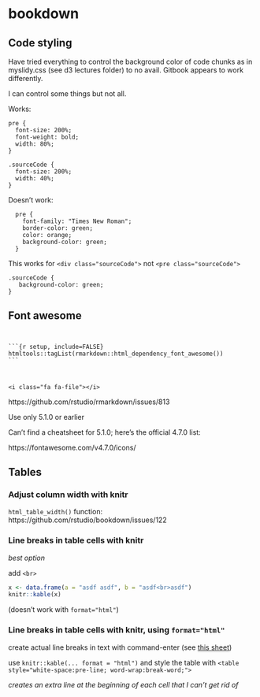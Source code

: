 # bookdown

## Code styling


Have tried everything to control the background color of code chunks as in myslidy.css (see d3 lectures folder) to no avail.  Gitbook appears to work differently.

I can control some things but not all.

Works:

```
pre {
  font-size: 200%;
  font-weight: bold;
  width: 80%;
}

.sourceCode {
  font-size: 200%;
  width: 40%;
}
```

Doesn't work:

```
  pre {
    font-family: "Times New Roman";
    border-color: green;
    color: orange;
    background-color: green;
  }
```

This works for `<div class="sourceCode">` not
`<pre class="sourceCode">`

```
.sourceCode {
   background-color: green;
}
```

## Font awesome

<code><pre>```{r setup, include=FALSE}
htmltools::tagList(rmarkdown::html_dependency_font_awesome())
```</pre></code>


```
<i class="fa fa-file"></i>
```

https://github.com/rstudio/rmarkdown/issues/813


Use only 5.1.0 or earlier

Can't find a cheatsheet for 5.1.0; here's the official 4.7.0 list:

https://fontawesome.com/v4.7.0/icons/

<i class="fa fa-binoculars" aria-hidden="true"></i>

## Tables

### Adjust column width with knitr

`html_table_width()` function: https://github.com/rstudio/bookdown/issues/122

### Line breaks in table cells with knitr

*best option*

add `<br>`


```r
x <- data.frame(a = "asdf asdf", b = "asdf<br>asdf")
knitr::kable(x)
```


(doesn't work with `format="html"`)

### Line breaks in table cells with knitr, using `format="html"`

create actual line breaks in text with command-enter (see [this sheet](https://docs.google.com/spreadsheets/d/1iwCNcK1GWV7r7fIhDw-OCzD2juFSUrefPj-XaZ5hYs0/edit#gid=0){target="_blank"})

use `knitr::kable(... format = "html")` and style the table with `<table style="white-space:pre-line; word-wrap:break-word;">`

*creates an extra line at the beginning of each cell that I can't get rid of*


